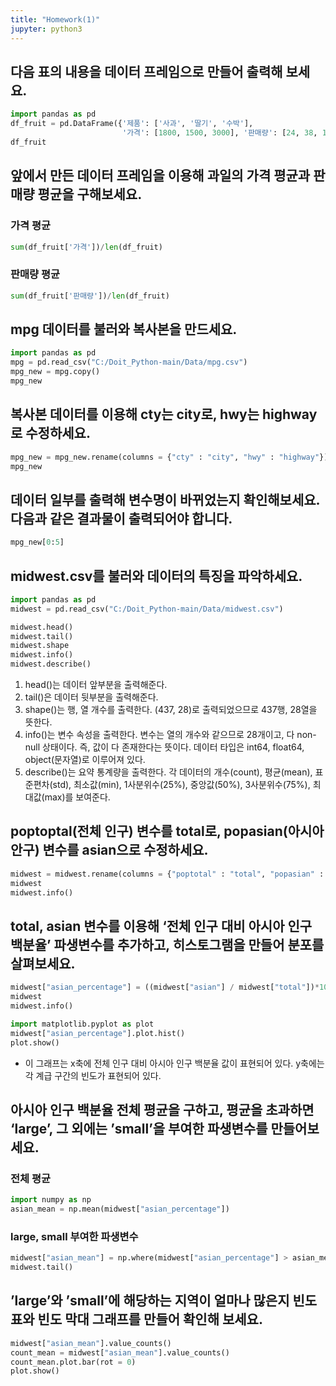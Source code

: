 ```yaml
---
title: "Homework(1)"
jupyter: python3
---
```


## 다음 표의 내용을 데이터 프레임으로 만들어 출력해 보세요.

```python
import pandas as pd
df_fruit = pd.DataFrame({'제품': ['사과', '딸기', '수박'], 
                         '가격': [1800, 1500, 3000], '판매량': [24, 38, 13]})
df_fruit
```

## 앞에서 만든 데이터 프레임을 이용해 과일의 가격 평균과 판매량 평균을 구해보세요.

### 가격 평균

```python
sum(df_fruit['가격'])/len(df_fruit)
```

### 판매량 평균

```python
sum(df_fruit['판매량'])/len(df_fruit)
```

## mpg 데이터를 불러와 복사본을 만드세요.

```python
import pandas as pd
mpg = pd.read_csv("C:/Doit_Python-main/Data/mpg.csv")
mpg_new = mpg.copy()
mpg_new
```

## 복사본 데이터를 이용해 cty는 city로, hwy는 highway로 수정하세요.

```python
mpg_new = mpg_new.rename(columns = {"cty" : "city", "hwy" : "highway"})
mpg_new
```

## 데이터 일부를 출력해 변수명이 바뀌었는지 확인해보세요. 다음과 같은 결과물이 출력되어야 합니다.

```python
mpg_new[0:5]
```

## midwest.csv를 불러와 데이터의 특징을 파악하세요.

```python
import pandas as pd
midwest = pd.read_csv("C:/Doit_Python-main/Data/midwest.csv")

midwest.head()
midwest.tail()
midwest.shape
midwest.info()
midwest.describe()
```

1.  head()는 데이터 앞부분을 출력해준다.
2.  tail()은 데이터 뒷부분을 출력해준다.
3.  shape()는 행, 열 개수를 출력한다. (437, 28)로 출력되었으므로 437행, 28열을 뜻한다.
4.  info()는 변수 속성을 출력한다. 변수는 열의 개수와 같으므로 28개이고, 다 non-null 상태이다. 즉, 값이 다 존재한다는 뜻이다. 데이터 타입은 int64, float64, object(문자열)로 이루어져 있다.
5.  describe()는 요약 통계량을 출력한다. 각 데이터의 개수(count), 평균(mean), 표준편차(std), 최소값(min), 1사분위수(25%), 중앙값(50%), 3사분위수(75%), 최대값(max)를 보여준다.

## poptoptal(전체 인구) 변수를 total로, popasian(아시아 안구) 변수를 asian으로 수정하세요.

```python
midwest = midwest.rename(columns = {"poptotal" : "total", "popasian" : "asian"})
midwest
midwest.info()
```

## total, asian 변수를 이용해 '전체 인구 대비 아시아 인구 백분율' 파생변수를 추가하고, 히스토그램을 만들어 분포를 살펴보세요.

```python
midwest["asian_percentage"] = ((midwest["asian"] / midwest["total"])*100)
midwest
midwest.info()

import matplotlib.pyplot as plot
midwest["asian_percentage"].plot.hist()
plot.show()
```

-   이 그래프는 x축에 전체 인구 대비 아시아 인구 백분율 값이 표현되어 있다. y축에는 각 계급 구간의 빈도가 표현되어 있다.

## 아시아 인구 백분율 전체 평균을 구하고, 평균을 초과하면 'large', 그 외에는 'small'을 부여한 파생변수를 만들어보세요.

### 전체 평균

```python
import numpy as np
asian_mean = np.mean(midwest["asian_percentage"])
```

### large, small 부여한 파생변수

```python
midwest["asian_mean"] = np.where(midwest["asian_percentage"] > asian_mean, "large", "small")
midwest.tail()
```

## 'large'와 'small'에 해당하는 지역이 얼마나 많은지 빈도표와 빈도 막대 그래프를 만들어 확인해 보세요.

```python
midwest["asian_mean"].value_counts()
count_mean = midwest["asian_mean"].value_counts()
count_mean.plot.bar(rot = 0)
plot.show()
```
